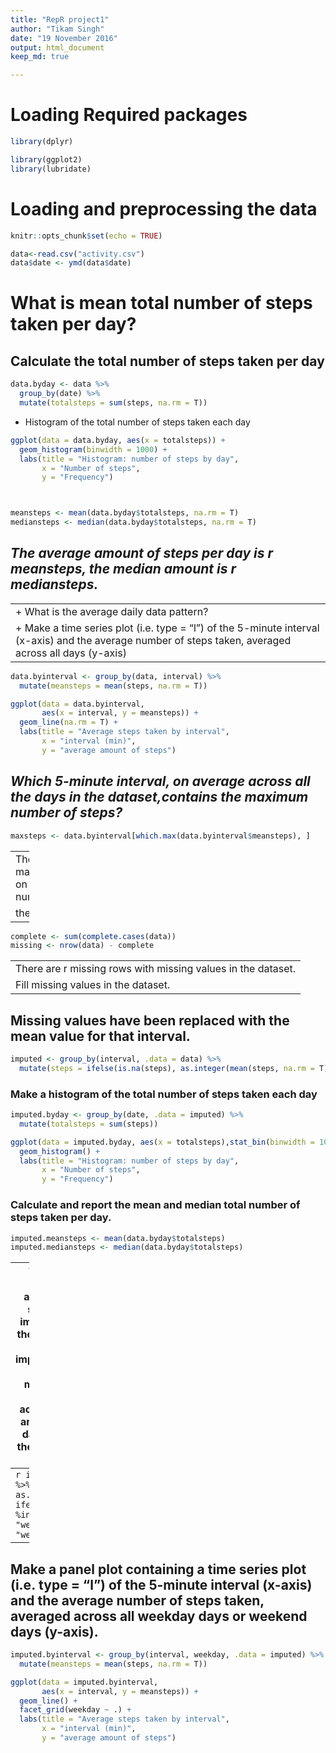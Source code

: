 ```yaml
---
title: "RepR project1"
author: "Tikam Singh"
date: "19 November 2016"
output: html_document
keep_md: true

---
```

# Loading Required packages
```r
library(dplyr)

library(ggplot2)
library(lubridate)
```


# Loading and preprocessing the data
```r
knitr::opts_chunk$set(echo = TRUE)

data<-read.csv("activity.csv")
data$date <- ymd(data$date)
```

# What is mean total number of steps taken per day?

## Calculate the total number of steps taken per day


```r
data.byday <- data %>% 
  group_by(date) %>%
  mutate(totalsteps = sum(steps, na.rm = T))
```

* Histogram of the total number of steps taken each day

```r
ggplot(data = data.byday, aes(x = totalsteps)) +
  geom_histogram(binwidth = 1000) +
  labs(title = "Histogram: number of steps by day",
       x = "Number of steps",
       y = "Frequency")



meansteps <- mean(data.byday$totalsteps, na.rm = T)
mediansteps <- median(data.byday$totalsteps, na.rm = T)
```

## *The average amount of steps per day is r meansteps, the median amount is r             mediansteps.*


---
+ What is the average daily data pattern?
+ Make a time series plot (i.e. type = "l") of the 5-minute interval (x-axis) and         the average number of steps taken, averaged across all days (y-axis)
---

```r
data.byinterval <- group_by(data, interval) %>% 
  mutate(meansteps = mean(steps, na.rm = T))

ggplot(data = data.byinterval, 
       aes(x = interval, y = meansteps)) +
  geom_line(na.rm = T) + 
  labs(title = "Average steps taken by interval",
       x = "interval (min)",
       y = "average amount of steps")
```


## *Which 5-minute interval, on average across all the days in the dataset,contains the maximum number of steps?*                


```r
maxsteps <- data.byinterval[which.max(data.byinterval$meansteps), ]
```
---
The r maxsteps$interval minute interval contains the maximum number of steps 
(r maxsteps$meansteps) on average across all the days.
Imputing missing values
Calculate and report the total number of missing values in the dataset (i.e.

the total number of rows with NAs)
---

```r
complete <- sum(complete.cases(data))
missing <- nrow(data) - complete
```
---
There are r missing rows with missing values in the dataset.
Fill missing values in the dataset.
---

## Missing values have been replaced with the mean value for that interval.
```r
imputed <- group_by(interval, .data = data) %>% 
  mutate(steps = ifelse(is.na(steps), as.integer(mean(steps, na.rm = T)), steps))
```
### Make a histogram of the total number of steps taken each day


```r
imputed.byday <- group_by(date, .data = imputed) %>%
  mutate(totalsteps = sum(steps))

ggplot(data = imputed.byday, aes(x = totalsteps),stat_bin(binwidth = 1000)) +
  geom_histogram() +
  labs(title = "Histogram: number of steps by day",
       x = "Number of steps",
       y = "Frequency")
```

### Calculate and report the mean and median total number of steps taken per day.
```r
imputed.meansteps <- mean(data.byday$totalsteps)
imputed.mediansteps <- median(data.byday$totalsteps)
```
---
With the missing values filled, the average amount of steps per day is r imputed.meansteps, the median amount is r imputed.mediansteps.
In contrast when missing values are not taken into account the average amount of steps per day is r meansteps, the median amount is r mediansteps.

Are there differences in data patterns between weekdays and weekends?
Create a new factor variable in the dataset with two levels -- "weekday" and "weekend" indicating whether a given date is a weekday or weekend day.
---
```r
imputed <- imputed %>% 
  mutate(weekday = as.factor(
    ifelse(wday(date) %in% c(1,7), "weekend", "weekday"))) 
```
---
Make a panel plot containing a time series plot (i.e. type = "l") of the 5-minute interval (x-axis) and the average number of steps taken, averaged across all weekday days or weekend days (y-axis).
---


```r
imputed.byinterval <- group_by(interval, weekday, .data = imputed) %>% 
  mutate(meansteps = mean(steps, na.rm = T))

ggplot(data = imputed.byinterval, 
       aes(x = interval, y = meansteps)) +
  geom_line() + 
  facet_grid(weekday ~ .) +
  labs(title = "Average steps taken by interval",
       x = "interval (min)",
       y = "average amount of steps") 

```

